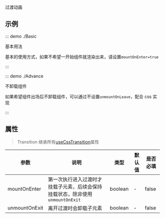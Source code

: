 过渡动画

## 示例

::: demo ./Basic

基本用法

基本的使用方式，如果不希望一开始组件就渲染出来，请设置`mountOnEnter=true`

:::

::: demo ./Advance

不卸载组件

如果希望组件出场后不卸载组件，可以通过不设置`unmountOnLeave`，配合 css 实现

:::

## 属性

> Transition 继承所有[useCssTransition](/hooks/useCssTransition)属性

| 参数          | 说明                   | 类型    | 默认值 | 是否必填 |
| ------------- | ---------------------- | ------- | ------ | -------- |
| mountOnEnter  | 第一次执行进入过渡时才挂载子元素，后续会保持挂载状态，除非使用`unmountOnExit` | boolean | -      | false    |
| unmountOnExit | 离开过渡时会卸载子元素 | boolean | -      | false    |
